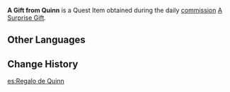 {{Item Infobox
|id           = 100474
|image        = Item Parcel.png
|type         = Quest Items
|description  = A gift from [[Quinn]]. He mentioned that [[Beatrice]] helped him prepare it.
|source1      = Obtained during the commission [[A Surprise Gift]]
}}
'''A Gift from Quinn''' is a Quest Item obtained during the daily [[commission]] [[A Surprise Gift]].

==Other Languages==
{{Other Languages|default_hidden = 1
|en      = A Gift from Quinn
|zhs     = 来自昆恩的「礼物」
|zhs_rm  = Láizì Kūn'ēn De "Lǐwù"
|zht     = 來自昆恩的「禮物」
|zht_rm  = Láizì Kūn'ēn De "Lǐwù"
|ja      = クインにもらった「プレゼント」
|ja_rm   = Kuin ni Moratta "Purezento"
|ko      = 퀸으로부터 온 「선물」
|ko_rm   = 
|es      = Regalo de Quinn
|fr      = Cadeau de Quinn
|ru      = Подарок от Куинна
|th      = "ของขวัญ" ที่มาจาก Quinn
|th_rm   = "Khong Khwan" thi Ma Chak Quinn
|vi      = "Món quà" của Quinn
|de      = Geschenk von Quinn
|id      = Hadiah dari Quinn
|pt      = Um Presente de Quinn
}}

==Change History==
{{Change History|1.0}}

[[es:Regalo de Quinn]]